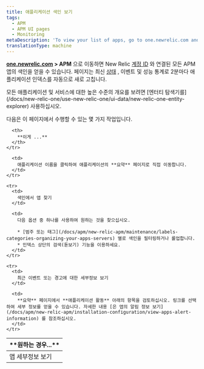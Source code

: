 ```yaml
---
title: 애플리케이션 색인 보기
tags:
  - APM
  - APM UI pages
  - Monitoring
metaDescription: 'To view your list of apps, go to one.newrelic.com and click on APM.'
translationType: machine
---
```


**[one.newrelic.com](https://one.newrelic.com/all-capabilities) > APM** 으로 이동하면 New Relic [계정 ID](/docs/accounts-partnerships/accounts/account-setup/account-id) 와 연결된 모든 APM 앱의 색인을 얻을 수 있습니다. 페이지는 최신 [상태](/docs/accounts-partnerships/education/getting-started-new-relic/glossary#health-status) , 이벤트 및 성능 통계로 2분마다 애플리케이션 인덱스를 자동으로 새로 고칩니다.

<Callout variant="tip">
  모든 애플리케이션 및 서비스에 대한 높은 수준의 개요를 보려면 [엔터티 탐색기를](/docs/new-relic-one/use-new-relic-one/ui-data/new-relic-one-entity-explorer) 사용하십시오.
</Callout>

다음은 이 페이지에서 수행할 수 있는 몇 가지 작업입니다.

<table>
  <thead>
    <tr>
      <th width={200}>
        **원하는 경우...**
      </th>

      <th>
        **이게 ...**
      </th>
    </tr>
  </thead>

  <tbody>
    <tr>
      <td>
        앱 세부정보 보기
      </td>

      <td>
        애플리케이션 이름을 클릭하여 애플리케이션의 **요약** 페이지로 직접 이동합니다.
      </td>
    </tr>

    <tr>
      <td>
        색인에서 앱 찾기
      </td>

      <td>
        다음 옵션 중 하나를 사용하여 원하는 것을 찾으십시오.

        * [범주 또는 태그](/docs/apm/new-relic-apm/maintenance/labels-categories-organizing-your-apps-servers) 별로 색인을 필터링하거나 롤업합니다.
        * 인덱스 상단의 검색(돋보기) 기능을 이용하세요.
      </td>
    </tr>

    <tr>
      <td>
        최근 이벤트 또는 경고에 대한 세부정보 보기
      </td>

      <td>
        **요약** 페이지에서 **애플리케이션 활동** 아래의 항목을 검토하십시오. 링크를 선택하여 세부 정보를 얻을 수 있습니다. 자세한 내용 [은 앱의 알림 정보 보기](/docs/apm/new-relic-apm/installation-configuration/view-apps-alert-information) 를 참조하십시오.
      </td>
    </tr>
  </tbody>
</table>